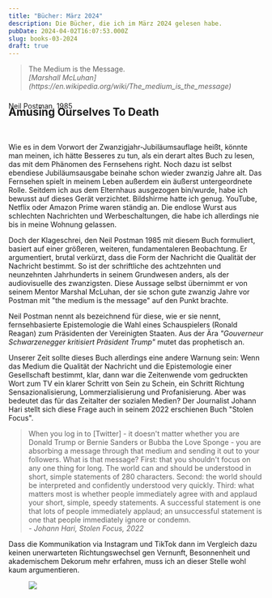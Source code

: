 ```yaml
---
title: "Bücher: März 2024"
description: Die Bücher, die ich im März 2024 gelesen habe.
pubDate: 2024-04-02T16:07:53.000Z
slug: books-03-2024
draft: true
---
```


<blockquote class="epigraph"> The Medium is the Message.<footer><cite>[Marshall McLuhan](https://en.wikipedia.org/wiki/The_medium_is_the_message)</cite></footer></blockquote>

## Amusing Ourselves To Death
<p style="transform: translateY(-3.15rem);"><Marginnote>Neil Postman, 1985</Marginnote></p>

Wie es in dem Vorwort der Zwanzigjahr-Jubiläumsauflage heißt, könnte man meinen, ich hätte Besseres zu tun, als ein derart altes Buch zu lesen, das mit dem Phänomen des Fernsehens right. Noch dazu ist selbst ebendiese Jubiläumsausgabe beinahe schon wieder zwanzig Jahre alt. Das Fernsehen spielt in meinem Leben außerdem ein äußerst untergeordnete Rolle. Seitdem ich aus dem Elternhaus ausgezogen bin/wurde, habe ich bewusst auf dieses Gerät verzichtet.  Bildshirme hatte ich genug. YouTube, Netflix oder Amazon Prime waren ständig an. Die endlose Wurst aus schlechten Nachrichten und Werbeschaltungen, die habe ich allerdings nie bis in meine Wohnung gelassen.

Doch der Klageschrei, den Neil Postman 1985 mit diesem Buch formuliert, basiert auf einer größeren, weiteren, fundamentaleren Beobachtung. Er argumentiert, brutal verkürzt, dass die Form der Nachricht die Qualität der Nachricht bestimmt. So ist der schriftliche des achtzehnten und neunzehnten Jahrhunderts in seinem Grundwesen anders, als der audiovisuelle des zwanzigsten. Diese Aussage selbst übernimmt er von seinem Mentor Marshal McLuhan, der sie schon gute zwanzig Jahre vor Postman mit "the medium is the message" auf den Punkt brachte.

Neil Postman nennt als bezeichnend für diese, wie er sie nennt, fernsehbasierte Epistemologie die Wahl eines Schauspielers (Ronald Reagan) zum Präsidenten der Vereinigten Staaten. Aus der Ära *"Gouverneur Schwarzenegger kritisiert Präsident Trump"* mutet das prophetisch an.

Unserer Zeit sollte dieses Buch allerdings eine andere Warnung sein: Wenn das Medium die Qualität der Nachricht und die Epistemologie einer Gesellschaft bestimmt, klar, dann war die Zeitenwende vom gedruckten Wort zum TV ein klarer Schritt von Sein zu Schein, ein Schritt Richtung Sensazionalisierung, Lommerzialisierung und Profanisierung. Aber was bedeutet das für das Zeitalter der sozialen Medien? Der Journalist Johann Hari stellt sich diese Frage auch in seinem 2022 erschienen Buch "Stolen Focus". <blockquote>When you log in to [Twitter] - it doesn't matter whether you are Donald Trump or Bernie Sanders or Bubba the Love Sponge - you are absorbing a message through that medium and sending it out to your followers. What is that message? First: that you shouldn't focus on any one thing for long. The world can and should be understood in short, simple statements of 280 characters. Second: the world should be interpreted and confidently understood very quickly. Third: what matters most is whether people immediately agree with and applaud your short, simple, speedy statements. A successful statement is one that lots of people immediately applaud; an unsuccessful statement is one that people immediately ignore or condemn.<footer><cite>- Johann Hari, <i>Stolen Focus, 2022</i></cite></footer></blockquote> Dass die Kommunikation via Instagram und TikTok dann im Vergleich dazu keinen unerwarteten Richtungswechsel gen Vernunft, Besonnenheit und akademischem Dekorum mehr erfahren, muss ich an dieser Stelle wohl kaum argumentieren.

<figure class="fullwidth">
  <img src="/img/book-versus-tv.webp" aria-hidden />
</figure>

<Auris />

